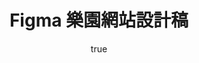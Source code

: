 ---
pubDate: 2024-04-30
author:
    name: Sunny Fan
    link: /author/marcus-chen

title: "Figma 樂園網站設計稿"
description: "謎樣島嶼 islEnigma 為虛擬海島型遊樂園，網站風格走向為迷幻感，色系則以藍紫漸層色為主。"
image:
    source: "@assets/images/blog/islEnigmaFigma.png"
    alt: "islEnigmaFigma"
tags: ["HTML", "SCSS", "jQuery"]
---